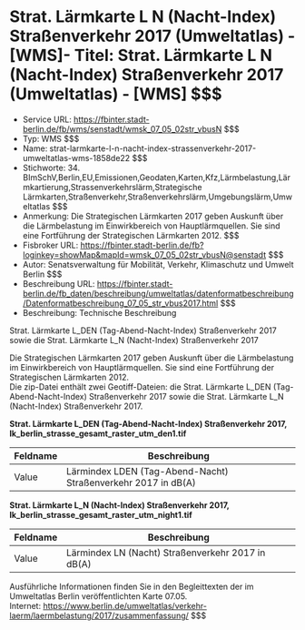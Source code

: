 # Strat. Lärmkarte L N (Nacht-Index) Straßenverkehr 2017 (Umweltatlas) - [WMS]- Titel: Strat. Lärmkarte L N (Nacht-Index) Straßenverkehr 2017 (Umweltatlas) - [WMS] $$$
- Service URL: https://fbinter.stadt-berlin.de/fb/wms/senstadt/wmsk_07_05_02str_vbusN $$$
- Typ: WMS $$$
- Name: strat-larmkarte-l-n-nacht-index-strassenverkehr-2017-umweltatlas-wms-1858de22 $$$
- Stichworte: 34. BImSchV,Berlin,EU,Emissionen,Geodaten,Karten,Kfz,Lärmbelastung,Lärmkartierung,Strassenverkehrslärm,Strategische Lärmkarten,Straßenverkehr,Straßenverkehrslärm,Umgebungslärm,Umweltatlas $$$
- Anmerkung: Die Strategischen Lärmkarten 2017 geben Auskunft über die Lärmbelastung im Einwirkbereich von Hauptlärmquellen. Sie sind eine Fortführung der Strategischen Lärmkarten 2012. $$$
- Fisbroker URL: https://fbinter.stadt-berlin.de/fb?loginkey=showMap&mapId=wmsk_07_05_02str_vbusN@senstadt $$$
- Autor: Senatsverwaltung für Mobilität, Verkehr, Klimaschutz und Umwelt Berlin $$$
- Beschreibung URL: https://fbinter.stadt-berlin.de/fb_daten/beschreibung/umweltatlas/datenformatbeschreibung/Datenformatbeschreibung_07_05_str_vbus2017.html $$$
- Beschreibung: Technische Beschreibung 

Strat. Lärmkarte L\_DEN (Tag-Abend-Nacht-Index) Straßenverkehr 2017 sowie die Strat. Lärmkarte L\_N (Nacht-Index) Straßenverkehr 2017

Die Strategischen Lärmkarten 2017 geben Auskunft über die Lärmbelastung im Einwirkbereich von Hauptlärmquellen. Sie sind eine Fortführung der Strategischen Lärmkarten 2012.  
Die zip-Datei enthält zwei Geotiff-Dateien: die Strat. Lärmkarte L\_DEN (Tag-Abend-Nacht-Index) Straßenverkehr 2017 sowie die Strat. Lärmkarte L\_N (Nacht-Index) Straßenverkehr 2017.

**Strat. Lärmkarte L\_DEN (Tag-Abend-Nacht-Index) Straßenverkehr 2017, lk\_berlin\_strasse\_gesamt\_raster\_utm\_den1.tif**

| Feldname | Beschreibung                                                  |
| -------- | ------------------------------------------------------------- |
| Value    | Lärmindex LDEN (Tag-Abend-Nacht) Straßenverkehr 2017 in dB(A) |

**Strat. Lärmkarte L\_N (Nacht-Index) Straßenverkehr 2017, lk\_berlin\_strasse\_gesamt\_raster\_utm\_night1.tif**

| Feldname | Beschreibung                                      |
| -------- | ------------------------------------------------- |
| Value    | Lärmindex LN (Nacht) Straßenverkehr 2017 in dB(A) |

Ausführliche Informationen finden Sie in den Begleittexten der im Umweltatlas Berlin veröffentlichten Karte 07.05.  
Internet: https://www.berlin.de/umweltatlas/verkehr-laerm/laermbelastung/2017/zusammenfassung/ $$$
